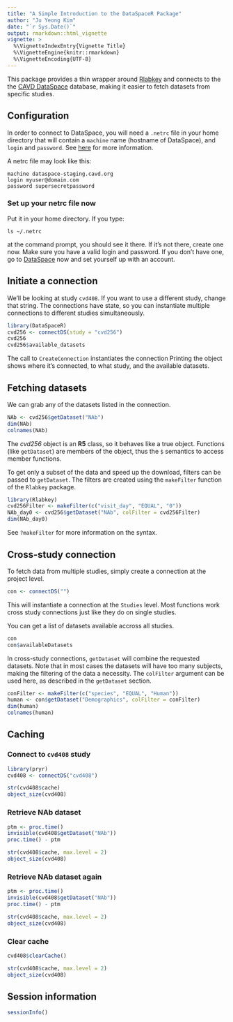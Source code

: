 ```yaml
---
title: "A Simple Introduction to the DataSpaceR Package"
author: "Ju Yeong Kim"
date: "`r Sys.Date()`"
output: rmarkdown::html_vignette
vignette: >
  %\VignetteIndexEntry{Vignette Title}
  %\VignetteEngine{knitr::rmarkdown}
  %\VignetteEncoding{UTF-8}
---
```


This package provides a thin wrapper around [Rlabkey](https://cran.r-project.org/web/packages/Rlabkey/index.html) and connects to the the [CAVD DataSpace](https://dataspace-staging.cavd.org) database, making it easier to fetch datasets from specific studies.


## Configuration

In order to connect to DataSpace, you will need a `.netrc` file in your home directory that will contain a `machine` name (hostname of DataSpace), and `login` and `password`. See [here](https://www.labkey.org/wiki/home/Documentation/page.view?name=netrc) for more information.

A netrc file may look like this:

```
machine dataspace-staging.cavd.org
login myuser@domain.com
password supersecretpassword
```

### Set up your netrc file now

Put it in your home directory. If you type:

``` 
ls ~/.netrc
```

at the command prompt, you should see it there. If it's not there, create one now. Make sure you have a valid login and password. If you don't have one, go to [DataSpace](https://dataspace-staging.cavd.org) now and set yourself up with an account.


## Initiate a connection

We'll be looking at study `cvd408`. If you want to use a different study, change that string. The connections have state, so you can instantiate multiple connections to different studies simultaneously.

```r
library(DataSpaceR)
cvd256 <- connectDS(study = "cvd256")
cvd256
cvd256$available_datasets
```

The call to `CreateConnection` instantiates the connection Printing the object shows where it's connected, to what study, and the available datasets.


## Fetching datasets

We can grab any of the datasets listed in the connection.

```r
NAb <- cvd256$getDataset("NAb")
dim(NAb)
colnames(NAb)
```

The *cvd256* object is an **R5** class, so it behaves like a true object. Functions (like `getDataset`) are members of the object, thus the `$` semantics to access member functions.

To get only a subset of the data and speed up the download, filters can be passed to `getDataset`. The filters are created using the `makeFilter` function of the `Rlabkey` package.

```r
library(Rlabkey)
cvd256Filter <- makeFilter(c("visit_day", "EQUAL", "0"))
NAb_day0 <- cvd256$getDataset("NAb", colFilter = cvd256Filter)
dim(NAb_day0)
```

See `?makeFilter` for more information on the syntax.


## Cross-study connection

To fetch data from multiple studies, simply create a connection at the project level.

```r
con <- connectDS("")
```

This will instantiate a connection at the `Studies` level. Most functions work cross study connections just like they do on single studies.

You can get a list of datasets available accross all studies.

```r
con
con$availableDatasets
```

In cross-study connections, `getDataset` will combine the requested datasets. Note that in most cases the datasets will have too many subjects, making the filtering of the data a necessity. The `colFilter` argument can be used here, as described in the `getDataset` section.

```r
conFilter <- makeFilter(c("species", "EQUAL", "Human"))
human <- con$getDataset("Demographics", colFilter = conFilter)
dim(human)
colnames(human)
```


## Caching

### Connect to `cvd408` study

```r
library(pryr)
cvd408 <- connectDS("cvd408")

str(cvd408$cache)
object_size(cvd408)
```

### Retrieve NAb dataset

```r
ptm <- proc.time()
invisible(cvd408$getDataset("NAb"))
proc.time() - ptm

str(cvd408$cache, max.level = 2)
object_size(cvd408)
```

### Retrieve NAb dataset again

```r
ptm <- proc.time()
invisible(cvd408$getDataset("NAb"))
proc.time() - ptm

str(cvd408$cache, max.level = 2)
object_size(cvd408)
```

### Clear cache

```r
cvd408$clearCache()

str(cvd408$cache, max.level = 2)
object_size(cvd408)
```


## Session information

```r
sessionInfo()
```
